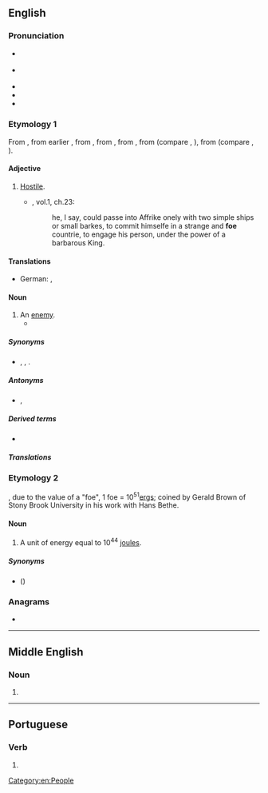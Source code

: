 {{also|FOE|FoE|föe|fo'e|fö}}
==English==

===Pronunciation===
* {{a|RP}} {{IPA|en|/fəʊ/}}
* {{a|GenAm}} {{IPA|en|/foʊ/}}
* {{audio|en|en-us-foe.ogg|Audio (US)}}
* {{rhymes|en|əʊ}}
* {{homophones|en|faux}}

===Etymology 1===
From {{inh|en|enm|fo||foe; hostile}}, from earlier {{m|enm|ifo||foe}}, from {{inh|en|ang|ġefāh||enemy}}, from {{m|ang|fāh||hostile}}, from {{inh|en|gmw-pro|*faih}}, from {{inh|en|gem-pro|*faihaz}} (compare {{cog|ofs|fāch||punishable}}, {{cog|gmh|gevēch||feuder}}), from {{der|en|ine-pro|*peik/k̑-||to hate, be hostile}} (compare {{cog|mga|óech||enemy, fiend}}, {{cog|lt|pìktas||evil}}).

====Adjective====
{{en-adj|?}}

# {{lb|en|obsolete}} [[hostile|Hostile]].
#* {{RQ:Flr Mntgn Essays}}, vol.1, ch.23:
#*: he, I say, could passe into Affrike onely with two simple ships or small barkes, to commit himselfe in a strange and '''foe''' countrie, to engage his person, under the power of a barbarous King{{nb...}}.

====Translations====
{{trans-top|hostile}}
* German: {{t+|de|gegnerisch}}, {{t+|de|feindlich}}
{{trans-bottom}}

====Noun====
{{en-noun}}

# An [[enemy]].
#* {{quote-journal|en|date=2013-06-29|volume=407|issue=8842|page=55|magazine={{w|The Economist}}
|title=[http://www.economist.com/news/international/21580191-edward-snowdens-odyssey-leaves-america-nonplussed-and-its-allies-dismayed-russia-china Travels and travails]
|passage=Even without hovering drones, a lurking assassin, a thumping score and a denouement, the real-life story of Edward Snowden, a rogue spy on the run, could be straight out of the cinema. But, as with Hollywood, the subplots and exotic locations may distract from the real message: America’s discomfort and its '''foes’''' glee.}}

=====Synonyms=====
* {{sense|enemy}} {{l|en|adversary}}, {{l|en|enemy}}, {{l|en|opponent}}.

=====Antonyms=====
* {{sense|enemy}} {{l|en|ally}}, {{l|en|friend}}

=====Derived terms=====
* {{l|en|befoe}}

=====Translations=====
{{trans-see|enemy}}

===Etymology 2===
{{acronym of|en|[[fifty-one]] [[erg]]s}}, due to the value of a "foe", 1 foe = 10<sup>51</sup>[[erg]]s; coined by Gerald Brown of Stony Brook University in his work with Hans Bethe.

====Noun====
{{en-noun}}

# A unit of energy equal to 10<sup>44</sup> [[joule]]s.

=====Synonyms=====
* {{l|en|bethe}} ({{l|en|B}})

===Anagrams===
* {{anagrams|en|a=efo|EFO|EOF|OEF}}

[[Category:en:People]]

----

==Middle English==

===Noun===
{{head|enm|noun}}

# {{alt form|enm|fo}}

----

==Portuguese==

===Verb===
{{head|pt|verb form}}

# {{obsolete spelling of|pt|foi}}